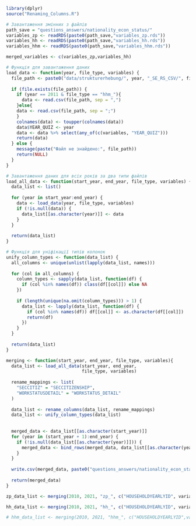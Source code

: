 ```r
library(dplyr)
source("Renaming_Columns.R")
```

```r
# Завантаження змінних з файлів
path_save = "questions_answers/nationality_econ_status/"
variables_zp <- readRDS(paste0(path_save,"variables_zp.rds"))
variables_hh <- readRDS(paste0(path_save,"variables_hh.rds"))
variables_hhm <- readRDS(paste0(path_save,"variables_hhm.rds"))
```

```r
merged_variables <- c(variables_zp,variables_hh)
```

```r
# Функція для завантаження даних
load_data <- function(year, file_type, variables) {
  file_path <- paste0("data/strukturerhebung/", year, "_SE_RS_CSV/", file_type, year, ".csv")
  
  if (file.exists(file_path)) {
    if (year == 2011 & file_type == "hhm_"){
      data <- read.csv(file_path, sep = ",")
    }else{
    data <- read.csv(file_path, sep = ";")
    }
    colnames(data) <- toupper(colnames(data))
    data$YEAR_QUIZ <- year
    data <- data %>% select(any_of(c(variables, "YEAR_QUIZ")))
    return(data)
  } else {
    message(paste("Файл не знайдено:", file_path))
    return(NULL)
  }
}
```

```r

# Завантаження даних для всіх років за два типи файлів
load_all_data <- function(start_year, end_year, file_type, variables) {
  data_list <- list()
  
  for (year in start_year:end_year) {
    data <- load_data(year, file_type, variables)
    if (!is.null(data)) {
      data_list[[as.character(year)]] <- data
    }
  }
  
  return(data_list)
}
```

```r
# Функція для уніфікації типів колонок
unify_column_types <- function(data_list) {
  all_columns <- unique(unlist(lapply(data_list, names)))
  
  for (col in all_columns) {
    column_types <- sapply(data_list, function(df) {
      if (col %in% names(df)) class(df[[col]]) else NA
    })
    
    if (length(unique(na.omit(column_types))) > 1) {
      data_list <- lapply(data_list, function(df) {
        if (col %in% names(df)) df[[col]] <- as.character(df[[col]])
        return(df)
      })
    }
  }
  
  return(data_list)
}
```

```r
merging <- function(start_year, end_year, file_type, variables){
  data_list <- load_all_data(start_year, end_year, 
                             file_type, variables)
  
  rename_mappings <- list(
    "SECCITIZ" = "SECCITIZENSHIP",
    "WORKSTATUSDETAIL" = "WORKSTATUS_DETAIL"
  )
  
  data_list <- rename_columns(data_list, rename_mappings)
  data_list <- unify_column_types(data_list)
  
  
  merged_data <- data_list[[as.character(start_year)]]
  for (year in (start_year + 1):end_year) {
    if (!is.null(data_list[[as.character(year)]])) {
      merged_data <- bind_rows(merged_data, data_list[[as.character(year)]])
    }
  }
  
  write.csv(merged_data, paste0("questions_answers/nationality_econ_status/", file_type, "merged_data",".csv"), row.names = FALSE)
  
  return(merged_data)
}
```

```r
zp_data_list <- merging(2010, 2021, "zp_", c("HOUSEHOLDYEARLYID", variables_zp))
```


```r
hh_data_list <- merging(2010, 2021, "hh_", c("HOUSEHOLDYEARLYID", variables_hh))
```

```r
# hhm_data_list <- merging(2010, 2021, "hhm_", c("HOUSEHOLDYEARLYID",variables_hhm))
```
